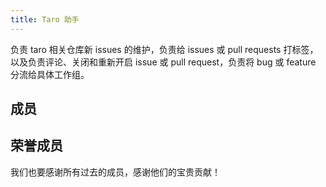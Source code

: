 ```yaml
---
title: Taro 助手
---
```



负责 taro 相关仓库新 issues 的维护，负责给 issues 或 pull requests 打标签，以及负责评论、关闭和重新开启 issue 或 pull request，负责将 bug 或 feature 分流给具体工作组。

## 成员

<ListPage type="role" role="triage" full />

## 荣誉成员

我们也要感谢所有过去的成员，感谢他们的宝贵贡献！

<ListPage type="role" role="triage" alumni full />
